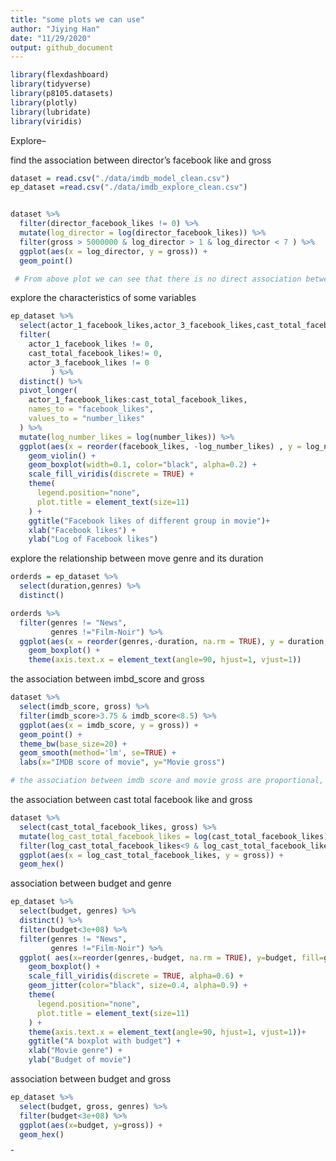 ```yaml
---
title: "some plots we can use"
author: "Jiying Han"
date: "11/29/2020"
output: github_document
---
```


```r
library(flexdashboard)
library(tidyverse)
library(p8105.datasets)
library(plotly)
library(lubridate)
library(viridis)
```
Explore--

find the association between director's facebook like and gross
```r
dataset = read.csv("./data/imdb_model_clean.csv") 
ep_dataset =read.csv("./data/imdb_explore_clean.csv")


dataset %>% 
  filter(director_facebook_likes != 0) %>% 
  mutate(log_director = log(director_facebook_likes)) %>% 
  filter(gross > 5000000 & log_director > 1 & log_director < 7 ) %>% 
  ggplot(aes(x = log_director, y = gross)) +
  geom_point()

 # From above plot we can see that there is no direct association between director's facebook like and movie's gross

```


explore the characteristics of some variables
```r
ep_dataset %>% 
  select(actor_1_facebook_likes,actor_3_facebook_likes,cast_total_facebook_likes) %>% 
  filter(
    actor_1_facebook_likes != 0,
    cast_total_facebook_likes!= 0,
    actor_3_facebook_likes != 0
         ) %>% 
  distinct() %>% 
  pivot_longer(
    actor_1_facebook_likes:cast_total_facebook_likes,
    names_to = "facebook_likes",
    values_to = "number_likes"
  ) %>% 
  mutate(log_number_likes = log(number_likes)) %>% 
  ggplot(aes(x = reorder(facebook_likes, -log_number_likes) , y = log_number_likes, fill = facebook_likes)) + 
    geom_violin() +
    geom_boxplot(width=0.1, color="black", alpha=0.2) +
    scale_fill_viridis(discrete = TRUE) +
    theme(
      legend.position="none",
      plot.title = element_text(size=11)
    ) +
    ggtitle("Facebook likes of different group in movie")+
    xlab("Facebook likes") +
    ylab("Log of Facebook likes")
```

explore the relationship between move genre and its duration
```r
orderds = ep_dataset %>% 
  select(duration,genres) %>% 
  distinct() 

orderds %>% 
  filter(genres != "News",
         genres !="Film-Noir") %>% 
  ggplot(aes(x = reorder(genres,-duration, na.rm = TRUE), y = duration, color = genres)) + 
    geom_boxplot() +
    theme(axis.text.x = element_text(angle=90, hjust=1, vjust=1))
```


the association between imbd_score and gross
```r
dataset %>% 
  select(imdb_score, gross) %>% 
  filter(imdb_score>3.75 & imdb_score<8.5) %>% 
  ggplot(aes(x = imdb_score, y = gross)) +
  geom_point() +
  theme_bw(base_size=20) +
  geom_smooth(method='lm', se=TRUE) +
  labs(x="IMDB score of movie", y="Movie gross")

# the association between imdb score and movie gross are proportional, althought it is not obvious.

```


the association between cast total facebook like and gross

```r
dataset %>% 
  select(cast_total_facebook_likes, gross) %>% 
  mutate(log_cast_total_facebook_likes = log(cast_total_facebook_likes)) %>% 
  filter(log_cast_total_facebook_likes<9 & log_cast_total_facebook_likes>5) %>% 
  ggplot(aes(x = log_cast_total_facebook_likes, y = gross)) +
  geom_hex()

```

association between budget and genre
```r
ep_dataset %>% 
  select(budget, genres) %>% 
  distinct() %>% 
  filter(budget<3e+08) %>% 
  filter(genres != "News",
         genres !="Film-Noir") %>% 
  ggplot( aes(x=reorder(genres,-budget, na.rm = TRUE), y=budget, fill=genres)) +
    geom_boxplot() +
    scale_fill_viridis(discrete = TRUE, alpha=0.6) +
    geom_jitter(color="black", size=0.4, alpha=0.9) +
    theme(
      legend.position="none",
      plot.title = element_text(size=11)
    ) +
    theme(axis.text.x = element_text(angle=90, hjust=1, vjust=1))+
    ggtitle("A boxplot with budget") +
    xlab("Movie genre") +
    ylab("Budget of movie")   

```

association between budget and gross
```r
ep_dataset %>% 
  select(budget, gross, genres) %>% 
  filter(budget<3e+08) %>% 
  ggplot(aes(x=budget, y=gross)) +
  geom_hex()
```

ˆ